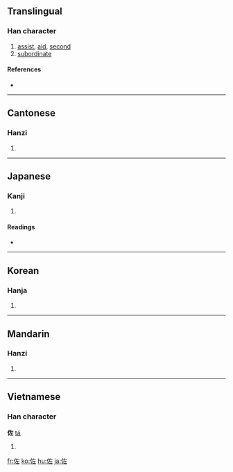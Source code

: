 ==Translingual==

===Han character===
{{Han char|rn=9|rad=人|as=05|sn=7|four=2421<sub>1</sub>|canj=人大一 (OKM)}}

# [[assist]], [[aid]], [[second]]
# [[subordinate]]

====References====
* {{Han ref|kx=0098.100|dkj=00506|dj=0207.030|hdz=10130.060|uh=4F50|ud=20304|bh=A6F5|bd=42741}}

----

==Cantonese==

===Hanzi===
{{yue-hanzi|jyut=|y=jo3}}

# {{defn|Cantonese}}

----

==Japanese==

===Kanji===
{{ja-kanji|grade=c|rs=人05}}

# {{defn|Japanese}}

====Readings====
* {{ja-readings|on=[[さ]] (sa)|kun=[[たすけ]] (tasuke), [[たすける]] (tasukeru), [[すけ]] (suke)}}

----

==Korean==

===Hanja===
{{ko-hanja|hangeul=좌|rv=jwa|mr=chwa}}

# {{defn|Korean}}

----

==Mandarin==

===Hanzi===
{{cmn-hanzi|pin=[[zuǒ]] ([[zuo3]])|wg=tso<sup>3</sup>}}

# {{defn|Mandarin}}

----

==Vietnamese==

===Han character===
'''佐''' [[tá]]

# {{defn|Vietnamese}}

[[fr:佐]]
[[ko:佐]]
[[hu:佐]]
[[ja:佐]]